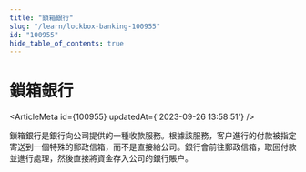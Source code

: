 ```yaml
---
title: "鎖箱銀行"
slug: "/learn/lockbox-banking-100955"
id: "100955"
hide_table_of_contents: true
---
```



# 鎖箱銀行

<ArticleMeta id={100955} updatedAt={'2023-09-26 13:58:51'} />
<div className='border-solid border-b border-t-0 my-4 border-[var(--ifm-color-gray-300)]' />

鎖箱銀行是銀行向公司提供的一種收款服務。根據該服務，客户進行的付款被指定寄送到一個特殊的郵政信箱，而不是直接給公司。銀行會前往郵政信箱，取回付款並進行處理，然後直接將資金存入公司的銀行賬户。
